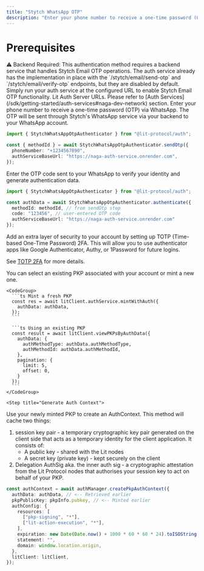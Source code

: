 ```yaml
---
title: "Stytch WhatsApp OTP"
description: "Enter your phone number to receive a one-time password (OTP) via WhatsApp. The OTP will be sent through Stytch's WhatsApp service via your backend to your WhatsApp account."
---
```


# Prerequisites

<Warning>
  ⚠️ Backend Required: This authentication method requires a backend service
  that handles Stytch Email OTP operations. The auth service already has the
  implementation in place with the `/stytch/email/send-otp` and
  `/stytch/email/verify-otp` endpoints, but they are disabled by default. Simply
  run your auth service at the configured URL to enable Stytch Email OTP
  functionality.
</Warning>

<Note>
  Lit Auth Server URLs. Please refer to [Auth
  Services](/sdk/getting-started/auth-services#naga-dev-network) section.
</Note>

<Steps>
  <Step title="Send OTP to WhatsApp">
Enter your phone number to receive a one-time password (OTP) via WhatsApp. The OTP will be sent through Stytch's WhatsApp service via your backend to your WhatsApp account.

```ts
import { StytchWhatsAppOtpAuthenticator } from "@lit-protocol/auth";

const { methodId } = await StytchWhatsAppOtpAuthenticator.sendOtp({
  phoneNumber: "+1234567890",
  authServiceBaseUrl: "https://naga-auth-service.onrender.com",
});
```

  </Step>

  <Step title="Verify OTP">
Enter the OTP code sent to your WhatsApp to verify your identity and generate authentication data.

```ts
import { StytchWhatsAppOtpAuthenticator } from "@lit-protocol/auth";

const authData = await StytchWhatsAppOtpAuthenticator.authenticate({
  methodId: methodId, // from sendOtp step
  code: "123456", // user-entered OTP code
  authServiceBaseUrl: "https://naga-auth-service.onrender.com"
});
```

  </Step>

  <Step title="Setup TOTP 2FA (Optional)">
  Add an extra layer of security to your account by setting up TOTP (Time-based One-Time Password) 2FA. This will allow you to use authenticator apps like Google Authenticator, Authy, or 1Password for future logins.

  See [TOTP 2FA](/sdk/auth/pkp-native-auth/pkp-stytch-2fa-totp-auth) for more details.
  </Step>


  <Step title="Get or Mint a PKP">
    You can select an existing PKP associated with your account or mint a new one.

    <CodeGroup>
      ```ts Mint a fresh PKP
      const res = await litClient.authService.mintWithAuth({
        authData: authData,
      });
      ```

      ```ts Using an existing PKP
      const result = await litClient.viewPKPsByAuthData({
        authData: {
          authMethodType: authData.authMethodType,
          authMethodId: authData.authMethodId,
        },
        pagination: {
          limit: 5,
          offset: 0,
        }
      });
      ```
    </CodeGroup>
  </Step>

    <Step title="Generate Auth Context">

Use your newly minted PKP to create an AuthContext. This method will cache two things:

1. session key pair - a temporary cryptographic key pair generated on the client side that acts as a temporary identity for the client application. It consists of:
   - A public key - shared with the Lit nodes
   - A secret key (private key) - kept securely on the client
2. Delegation AuthSig aka. the inner auth sig - a cryptographic attestation from the Lit Protocol nodes that authorises your session key to act on behalf of your PKP.

```ts
const authContext = await authManager.createPkpAuthContext({
  authData: authData, // <-- Retrieved earlier
  pkpPublicKey: pkpInfo.pubkey, // <-- Minted earlier
  authConfig: {
    resources: [
      ["pkp-signing", "*"],
      ["lit-action-execution", "*"],
    ],
    expiration: new Date(Date.now() + 1000 * 60 * 60 * 24).toISOString(),
    statement: "",
    domain: window.location.origin,
  },
  litClient: litClient,
});
```

  </Step>
</Steps>
